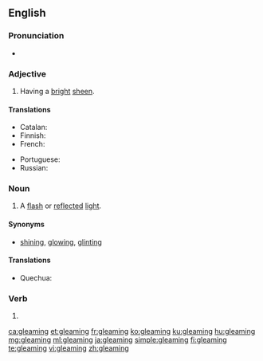 ==English==

===Pronunciation===
* {{audio|en-us-gleaming.ogg|Audio (US)|lang=en}}
*: {{rhymes|iːmɪŋ|lang=en}}

===Adjective===
{{en-adj}}

# Having a [[bright]] [[sheen]].

====Translations====
{{trans-top|having a bright sheen}}
* Catalan: {{t|ca|llampant}}
* Finnish: {{t|fi|hohtava}}
* French: {{t+|fr|brillant|m}}
{{trans-mid}}
* Portuguese: {{t+|pt|brilhante|m}}
* Russian: {{t+|ru|сверка́ющий}}
{{trans-bottom}}

===Noun===
{{en-noun}}

# A [[flash]] or [[reflect]]ed [[light]].

====Synonyms====
* [[shining]], [[glowing]], [[glinting]]

====Translations====
{{trans-top|flash or reflected light}}
* Quechua: {{t|qu|lliphlli}}
{{trans-mid}}
{{trans-bottom}}

===Verb===
{{head|en|present participle}}

# {{present participle of|gleam|lang=en|nocat=1}}

[[ca:gleaming]]
[[et:gleaming]]
[[fr:gleaming]]
[[ko:gleaming]]
[[ku:gleaming]]
[[hu:gleaming]]
[[mg:gleaming]]
[[ml:gleaming]]
[[ja:gleaming]]
[[simple:gleaming]]
[[fi:gleaming]]
[[te:gleaming]]
[[vi:gleaming]]
[[zh:gleaming]]